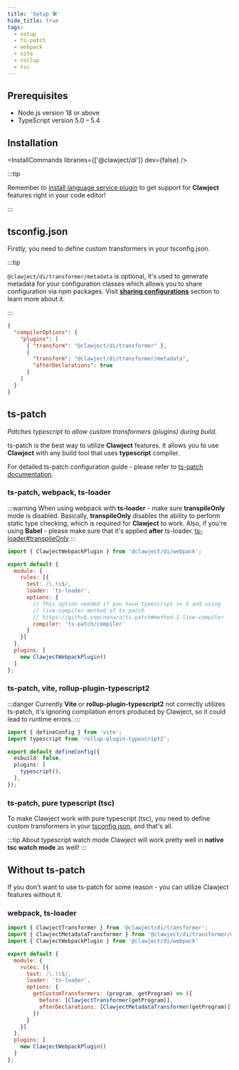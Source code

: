 ```yaml
---
title: 'Setup 🛠'
hide_title: true
tags:
  - setup
  - ts-patch
  - webpack
  - vite
  - rollup
  - tsc
---
```


## Prerequisites
  - Node.js version 18 or above
  - TypeScript version 5.0 – 5.4

## Installation



<InstallCommands
  libraries={['@clawject/di']}
  dev={false}
/>

:::tip

Remember to [install language service plugin](./language-service) to get support for **Clawject** features right in your code editor!

:::

## tsconfig.json

Firstly, you need to define custom transformers in your tsconfig.json.

:::tip

`@clawject/di/transformer/metadata` is optional, it's used to generate metadata for your configuration classes which allows you to share configuration via npm packages.
Visit [**sharing configurations**](./guides/sharing-configurations) section to learn more about it.

:::

```json title="tsconfig.json"
{
  "compilerOptions": {
    "plugins": [
      { "transform": "@clawject/di/transformer" },
      {
        "transform": "@clawject/di/transformer/metadata",
        "afterDeclarations": true
      }
    ]
  }
}
```

## ts-patch
*Patches typescript to allow custom transformers (plugins) during build.*

ts-patch is the best way to utilize **Clawject** features.
It allows you to use **Clawject** with any build tool that uses **typescript** compiler.

For detailed ts-patch configuration guide - please refer to [ts-patch documentation](https://github.com/nonara/ts-patch#readme).

### ts-patch, webpack, ts-loader

:::warning
When using webpack with **ts-loader** - make sure **transpileOnly** mode is disabled.
Basically, **transpileOnly** disables the ability to perform static type checking,
which is required for **Clawject** to work.
Also, if you're using **Babel** - please make sure that it's applied **after** ts-loader.
[ts-loader#transpileOnly](https://github.com/TypeStrong/ts-loader#transpileonly)
:::

```js title="webpack.config.js"
import { ClawjectWebpackPlugin } from '@clawject/di/webpack';

export default {
  module: {
    rules: [{
      test: /\.ts$/,
      loader: 'ts-loader',
      options: {
        // This option needed if you have typescript >= 5 and using
        // live-compiler method of ts-patch
        // https://github.com/nonara/ts-patch#method-1-live-compiler
        compiler: 'ts-patch/compiler'
      }
    }]
  },
  plugins: [
    new ClawjectWebpackPlugin()
  ]
};
```

### ts-patch, vite, rollup-plugin-typescript2

:::danger
Currently **Vite** or **rollup-plugin-typescript2** not correctly utilizes ts-patch,
it's ignoring compilation errors produced by Clawject, so it could lead to runtime errors.
:::

```ts title="vite.config.ts"
import { defineConfig } from 'vite';
import typescript from 'rollup-plugin-typescript2';

export default defineConfig({
  esbuild: false,
  plugins: [
    typescript(),
  ],
});
```

### ts-patch, pure typescript (tsc)

To make Clawject work with pure typescript (tsc), you need to define custom transformers in your [tsconfig.json](#tsconfigjson), and that's all.

:::tip About typescript watch mode
Clawject will work pretty well in **native tsc watch mode** as well!
:::

## Without ts-patch
If you don't want to use ts-patch for some reason - you can utilize Clawject features without it.

### webpack, ts-loader

```js title="webpack.config.js"
import { ClawjectTransformer } from '@clawject/di/transformer';
import { ClawjectMetadataTransformer } from '@clawject/di/transformer/metadata';
import { ClawjectWebpackPlugin } from '@clawject/di/webpack'

export default {
  module: {
    rules: [{
      test: /\.ts$/,
      loader: 'ts-loader',
      options: {
        getCustomTransformers: (program, getProgram) => ({
          before: [ClawjectTransformer(getProgram)],
          afterDeclarations: [ClawjectMetadataTransformer(getProgram)]
        })
      }
    }]
  },
  plugins: [
    new ClawjectWebpackPlugin()
  ]
};
```

